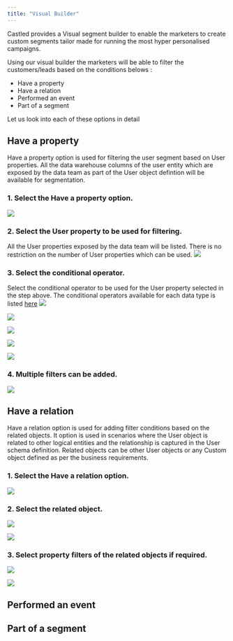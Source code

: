 ```yaml
---
title: "Visual Builder"
---
```


Castled provides a Visual segment builder to enable the marketers to create custom segments tailor made for running the most hyper personalised campaigns.

Using our visual builder the marketers will be able to filter the customers/leads based on the conditions belows :
- Have a property
- Have a relation
- Performed an event
- Part of a segment

Let us look into each of these options in detail

## Have a property

Have a property option is used for filtering the user segment based on User properties. All the data warehouse columns of the user entity which are exposed by the data team as part of the User object defintion will be available for segmentation.

### 1. Select the Have a property option.
![](/images/property-1.png)

### 2. Select the User property to be used for filtering.  

All the User properties exposed by the data team will be listed. There is no restriction on the number of User properties which can be used.
![](/images/property-2.png)

### 3. Select the conditional operator.  

Select the conditional operator to be used for the User property selected in the step above. The conditional operators available for each data type is listed [here]()
![](/images/property-3.png)

![](/images/property-4.png)

![](/images/property-5.png)

![](/images/property-6.png)

![](/images/property-7.png)

### 4. Multiple filters can be added.

![](/images/property-8.png)

## Have a relation  

Have a relation option is used for adding filter conditions based on the related objects. It option is used in scenarios where the User object is related to other logical entities and the relationship is captured in the User schema definition. Related objects can be other User objects or any Custom object defined as per the business requirements.  

### 1. Select the Have a relation option.

![](/images/related-1.png)

### 2. Select the related object.

![](/images/related-2.png)

![](/images/related-3.png)

### 3. Select property filters of the related objects if required.

![](/images/related-4.png)

![](/images/related-5.png)

## Performed an event 

## Part of a segment 